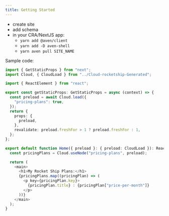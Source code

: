```yaml
---
title: Getting Started
---
```


- create site
- add schema
- in your CRA/NextJS app:
  - `yarn add @aven/client`
  - `yarn add -D aven-shell`
  - `yarn aven pull SITE_NAME`

Sample code:

```ts
import { GetStaticProps } from "next";
import Cloud, { CloudLoad } from "../Cloud-rocketship-Generated";

import { ReactElement } from "react";

export const getStaticProps: GetStaticProps = async (context) => {
  const preload = await Cloud.load({
    "pricing-plans": true,
  });
  return {
    props: {
      preload,
    },
    revalidate: preload.freshFor > 1 ? preload.freshFor : 1,
  };
};

export default function Home({ preload }: { preload: CloudLoad }): ReactElement {
  const pricingPlans = Cloud.useNode("pricing-plans", preload);

  return (
    <main>
      <h1>My Rocket Ship Plans:</h1>
      {pricingPlans.map((pricingPlan) => (
        <p key={pricingPlan.key}>
          {pricingPlan.title} : {pricingPlan["price-per-month"]}
        </p>
      ))}
    </main>
  );
}
```
